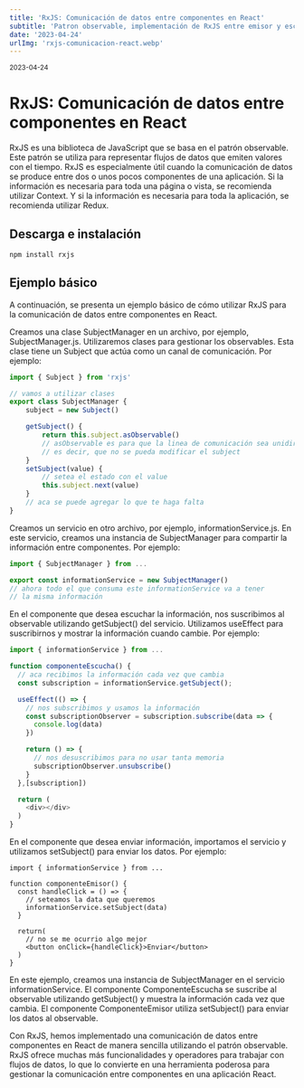 ```yaml
---
title: 'RxJS: Comunicación de datos entre componentes en React'
subtitle: 'Patron observable, implementación de RxJS entre emisor y escucha'
date: '2023-04-24'
urlImg: 'rxjs-comunicacion-react.webp'
---
```


<small>2023-04-24</small>

# RxJS: Comunicación de datos entre componentes en React

RxJS es una biblioteca de JavaScript que se basa en el patrón observable. Este patrón se utiliza para representar flujos de datos que emiten valores con el tiempo. RxJS es especialmente útil cuando la comunicación de datos se produce entre dos o unos pocos componentes de una aplicación. Si la información es necesaria para toda una página o vista, se recomienda utilizar Context. Y si la información es necesaria para toda la aplicación, se recomienda utilizar Redux.

## Descarga e instalación

```bash
npm install rxjs
```

## Ejemplo básico

A continuación, se presenta un ejemplo básico de cómo utilizar RxJS para la comunicación de datos entre componentes en React.

Creamos una clase SubjectManager en un archivo, por ejemplo, SubjectManager.js. Utilizaremos clases para gestionar los observables. Esta clase tiene un Subject que actúa como un canal de comunicación. Por ejemplo:

```js:SubjectManager.js
import { Subject } from 'rxjs'

// vamos a utilizar clases
export class SubjectManager {
	subject = new Subject()

	getSubject() {
		return this.subject.asObservable()
		// asObservable es para que la linea de comunicación sea unidireccional,
		// es decir, que no se pueda modificar el subject
	}
	setSubject(value) {
		// setea el estado con el value
		this.subject.next(value)
	}
	// aca se puede agregar lo que te haga falta
}
```

Creamos un servicio en otro archivo, por ejemplo, informationService.js. En este servicio, creamos una instancia de SubjectManager para compartir la información entre componentes. Por ejemplo:

```js:informationService.js
import { SubjectManager } from ...

export const informationService = new SubjectManager()
// ahora todo el que consuma este informationService va a tener
// la misma información
```

En el componente que desea escuchar la información, nos suscribimos al observable utilizando getSubject() del servicio. Utilizamos useEffect para suscribirnos y mostrar la información cuando cambie. Por ejemplo:

```js:componenteEscucha.js
import { informationService } from ...

function componenteEscucha() {
  // aca recibimos la información cada vez que cambia
  const subscription = informationService.getSubject();

  useEffect(() => {
    // nos subscribimos y usamos la información
    const subscriptionObserver = subscription.subscribe(data => {
      console.log(data)
    })

    return () => {
      // nos desuscribimos para no usar tanta memoria
      subscriptionObserver.unsubscribe()
    }
  },[subscription])

  return (
    <div></div>
  )
}
```

En el componente que desea enviar información, importamos el servicio y utilizamos setSubject() para enviar los datos. Por ejemplo:

```js:componenteEmisor
import { informationService } from ...

function componenteEmisor() {
  const handleClick = () => {
    // seteamos la data que queremos
    informationService.setSubject(data)
  }

  return(
    // no se me ocurrio algo mejor
    <button onClick={handleClick}>Enviar</button>
  )
}
```

En este ejemplo, creamos una instancia de SubjectManager en el servicio informationService. El componente ComponenteEscucha se suscribe al observable utilizando getSubject() y muestra la información cada vez que cambia. El componente ComponenteEmisor utiliza setSubject() para enviar los datos al observable.

Con RxJS, hemos implementado una comunicación de datos entre componentes en React de manera sencilla utilizando el patrón observable. RxJS ofrece muchas más funcionalidades y operadores para trabajar con flujos de datos, lo que lo convierte en una herramienta poderosa para gestionar la comunicación entre componentes en una aplicación React.
